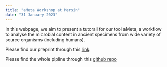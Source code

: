 ```yaml
---
title: "aMeta Workshop at Mersin"
date: "31 January 2023"
---
```


In this webpage, we aim to present a tutorail for our tool aMeta, a workflow to analyse the microbial content in ancient specimens from wide variety of source organisms (including humans).

Please find our preprint through this [link](https://www.biorxiv.org/content/10.1101/2022.10.03.510579v1).

Please find the whole pipline through this [github repo](https://github.com/NBISweden/aMeta)